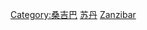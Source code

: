 {{Commonscat|Sultans of Zanzibar}}

[[Category:桑吉巴|Category:桑吉巴]]
[[Category:苏丹_(君主)|苏丹]]
[[Category:已不存在的非洲国家的君主|Zanzibar]]